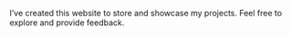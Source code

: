 I've created this website to store and showcase my projects. Feel free to explore and provide feedback.
